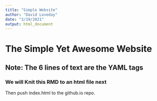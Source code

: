 ```yaml
---
title: "Simple Website"
author: "David Loveday"
date: "3/19/2021"
output: html_document
---
```

# The Simple Yet Awesome Website
## Note: The 6 lines of text are the YAML tags
### We will Knit this RMD to an html file next
Then push index.html to the github.io repo.

